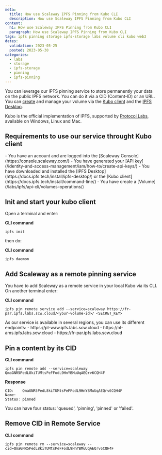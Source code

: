 ```yaml
---
meta:
  title: How use Scaleway IPFS Pinning from Kubo CLI
  description: How use Scaleway IPFS Pinning from Kubo CLI
content:
  h1: How use Scaleway IPFS Pinning from Kubo CLI
  paragraph: How use Scaleway IPFS Pinning from Kubo CLI
tags: ipfs pinning storage ipfs-storage labs volume cli kubo web3
dates:
  validation: 2023-05-25
  posted: 2023-05-30
categories:
  - labs
  - storage
  - ipfs-storage
  - pinning
  - ipfs-pinning
---
```


You can leverage our IPFS pinning service to store permanently your data on the public IPFS network. You can do it via a CID (Content-ID) or an URL. You can [create](/labs/ipfs/api-cli/volumes-operations) and manage your volume via the [Kubo client](https://docs.ipfs.tech/install/command-line/) and the [IPFS Desktop](https://docs.ipfs.tech/install/ipfs-desktop/).

Kubo is the official implementation of IPFS, supported by [Protocol Labs](https://protocol.ai/), available on Windows, Linux and Mac.

## Requirements to use our service throught Kubo client

<Macro id="iam-requirements" />

<Message type="requirement">
    - You have an account and are logged into the [Scaleway Console](https://console.scaleway.com/)
    - You have generated your [API key](/identity-and-access-management/iam/how-to/create-api-keys/)
    - You have downloaded and installed the [IPFS Desktop](https://docs.ipfs.tech/install/ipfs-desktop/) or the [Kubo client](https://docs.ipfs.tech/install/command-line/)
    - You have create a [Volume](/labs/ipfs/api-cli/volumes-operations/)
</Message>

## Init and start your kubo client

Open a terminal and enter:

**CLI command**
```
ipfs init
```

then do:

**CLI command**
```
ipfs daemon
```

## Add Scaleway as a remote pinning service

You have to add Scaleway as a remote service in your local Kubo via its CLI. On another terminal enter:

**CLI command**
```
ipfs pin remote service add --service=scaleway https://fr-par.ipfs.labs.scw.cloud/<your-volume-id>/ <SECRET_KEY>
```

<Message type="note">
    As our service is available in several regions, you can use its different endpoints:
    - https://pl-waw.ipfs.labs.scw.cloud
    - https://nl-ams.ipfs.labs.scw.cloud
    - https://fr-par.ipfs.labs.scw.cloud
</Message>


## Pin a content by its CID

**CLI command**
```
ipfs pin remote add --service=scaleway QmaGNR5PedL8kiTUMtsPeFFodL9HnYBMuUqAEQrv6CQH4F
```

**Response**
```
CID:    QmaGNR5PedL8kiTUMtsPeFFodL9HnYBMuUqAEQrv6CQH4F
Name:
Status: pinned
```

<Message type="note">
    You can have four status: 'queued', 'pinning', 'pinned' or 'failed'.
</Message>

## Remove CID in Remote Service

**CLI command**
```
ipfs pin remote rm --service=scaleway --cid=QmaGNR5PedL8kiTUMtsPeFFodL9HnYBMuUqAEQrv6CQH4F
```
